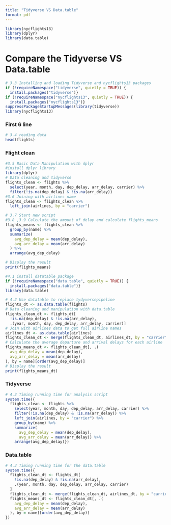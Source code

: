 ```yaml
---
title: "Tidyverse VS Data.table"
format: pdf
---
```


```r

library(nycflights13)
library(dplyr)
library(data.table)

```

# Compare the Tidyverse VS Data.table

```r
# 3.3 Installing and loading Tidyverse and nycflights13 packages
if (!requireNamespace("tidyverse", quietly = TRUE)) {
  install.packages("tidyverse")}
if (!requireNamespace("nycflights13", quietly = TRUE)) {
  install.packages("nycflights13")}
suppressPackageStartupMessages(library(tidyverse))
library(nycflights13)
```

### First 6 line

```r

# 3.4 reading data
head(flights) 
```

### Flight clean

```r
#3.5 Basic Data Manipulation with dplyr
#install dplyr library
library(dplyr)
# Data cleaning and tidyverse
flights_clean <- flights %>%
  select(year, month, day, dep_delay, arr_delay, carrier) %>%
  filter(!is.na(dep_delay) & !is.na(arr_delay))
#3.6 Joining with airlines name
flights_clean <- flights_clean %>%
  left_join(airlines, by = "carrier")
```

```r
# 3.7 Start new script
#3.8 ,3.9 Calculate the amount of delay and calculate flights_means
flights_means <- flights_clean %>%
  group_by(name) %>%
  summarize(
    avg_dep_delay = mean(dep_delay),
    avg_arr_delay = mean(arr_delay)
  ) %>%
  arrange(avg_dep_delay)

# Display the result
print(flights_means)
```


```r
#4.1 install datatable package
if (!requireNamespace("data.table", quietly = TRUE)) {
  install.packages("data.table")}
library(data.table)
```


```r
# 4.2 Use datatable to replace tydyversepipeline
flights_dt <- as.data.table(flights)
# Data cleaning and manipulation with data.table
flights_clean_dt <- flights_dt[
  !is.na(dep_delay) & !is.na(arr_delay),
  .(year, month, day, dep_delay, arr_delay, carrier)]
# Join with airlines data to get full airline names
airlines_dt <- as.data.table(airlines)
flights_clean_dt <- merge(flights_clean_dt, airlines_dt, by = "carrier", all.x = TRUE)
# Calculate the average departure and arrival delays for each airline
flights_means_dt <- flights_clean_dt[, .(
  avg_dep_delay = mean(dep_delay),
  avg_arr_delay = mean(arr_delay)
), by = name][order(avg_dep_delay)]
# Display the result
print(flights_means_dt)
```

### Tidyverse

```r
# 4.3 Timing running time for analysis script
system.time({
  flights_clean <- flights %>%
    select(year, month, day, dep_delay, arr_delay, carrier) %>%
    filter(!is.na(dep_delay) & !is.na(arr_delay)) %>%
    left_join(airlines, by = "carrier") %>%
    group_by(name) %>%
    summarize(
      avg_dep_delay = mean(dep_delay),
      avg_arr_delay = mean(arr_delay)) %>%
    arrange(avg_dep_delay)})
```

### Data.table

```r
# 4.3 Timing running time for the data.table
system.time({
  flights_clean_dt <- flights_dt[
    !is.na(dep_delay) & !is.na(arr_delay),
    .(year, month, day, dep_delay, arr_delay, carrier)
  ]
  flights_clean_dt <- merge(flights_clean_dt, airlines_dt, by = "carrier", all.x = TRUE)
  flights_means_dt <- flights_clean_dt[, .(
    avg_dep_delay = mean(dep_delay),
    avg_arr_delay = mean(arr_delay)
  ), by = name][order(avg_dep_delay)]
})
```